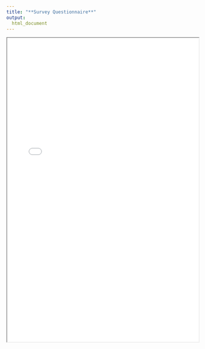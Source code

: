 ```yaml
---
title: "**Survey Questionnaire**"
output:
  html_document
---
```


<iframe width="100%" height="800" src="The ITCR User Metrics Analysis Survey - Google Forms.pdf">
